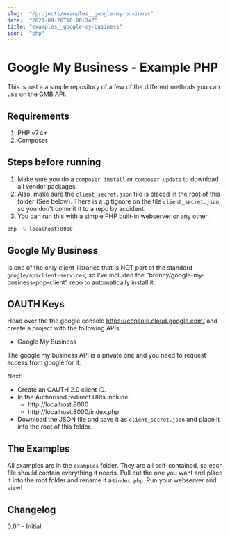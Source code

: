 ```yaml
---
slug:  "/projects/examples__google-my-business"
date:  "2021-09-28T16:00:34Z"
title: "examples__google-my-business"
icon:  "php"
---
```


# Google My Business - Example PHP 

This is just a a simple repository of a few of the different methods you can use on the GMB API.
## Requirements

1. PHP v7.4+
2. Composer


## Steps before running

1. Make sure you do a `composer install` or `composer update` to download all vendor packages. 
1. Also, make sure the `client_secret.json` file is placed in the root of this folder (See below). There is a .gitignore on the file `client_secret.json`, so you don't commit it to a repo by accident.
1. You can run this with a simple PHP built-in webserver or any other. 
```bash
php -S localhost:8000
```


## Google My Business

Is one of the only client-libraries that is NOT part of the standard `google/apiclient-services`, so I've included the "bronhy/google-my-business-php-client" repo to automatically install it.

## OAUTH Keys

Head over the the google console https://console.cloud.google.com/ and create a project with the following APIs:

- Google My Business

The google my business API is a private one and you need to request access from google for it.

Next:
- Create an OAUTH 2.0 client ID.
- In the Authorised redirect URIs include:
    - http://localhost:8000
    - http://localhost:8000/index.php
- Download the JSON file and save it as `client_secret.json` and place it into the root of this folder.

## The Examples

All examples are in the `examples` folder. They are all self-contained, so each file should contain everything it needs. Pull out the one you want and place it into the root folder and rename it as`index.php`. Run your webserver and view!

## Changelog

0.0.1 - Initial.